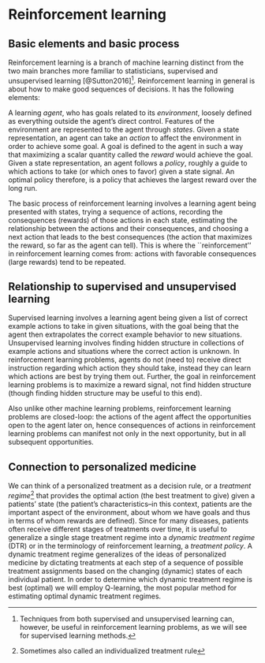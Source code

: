 # Reinforcement learning

## Basic elements and basic process

Reinforcement learning is a branch of machine learning distinct from the two main branches more familiar to statisticians, supervised and unsupervised learning [@Sutton2016]^[Techniques from both supervised and unsupervised learning can, however, be useful in reinforcement learning problems, as we will see for supervised learning methods.]. Reinforcement learning in general is about how to make good sequences of decisions. It has the following elements:

A learning *agent*, who has goals related to its *environment*, loosely defined as everything outside the agent's direct control. Features of the environment are represented to the agent through *states*. Given a state representation, an agent can take an *action* to affect the environment in order to achieve some goal. A goal is defined to the agent in such a way that maximizing a scalar quantity called the *reward* would achieve the goal. Given a state representation, an agent follows a *policy*, roughly a guide to which actions to take (or which ones to favor) given a state signal. An optimal policy therefore, is a policy that achieves the largest reward over the long run.

The basic process of reinforcement learning involves a learning agent being presented with states, trying a sequence of actions, recording the consequences (rewards) of those actions in each state, estimating the relationship between the actions and their consequences, and choosing a next action that leads to the best consequences (the action that maximizes the reward, so far as the agent can tell). This is where the ``reinforcement'' in reinforcement learning comes from: actions with favorable consequences (large rewards) tend to be repeated.


## Relationship to supervised and unsupervised learning

Supervised learning involves a learning agent being given a list of  correct example actions to take in given situations, with the goal being that the agent then extrapolates the correct example behavior to new situations. Unsupervised learning involves finding hidden structure in collections of example actions and situations where the correct action is unknown. In reinforcement learning problems, agents do not (need to) receive direct instruction regarding which action they should take, instead they can learn which actions are best by trying them out. Further, the goal in reinforcement learning problems is to maximize a reward signal, not find hidden structure (though finding hidden structure may be useful to this end).

Also unlike other machine learning problems, reinforcement learning problems are closed-loop: the actions of the agent affect the opportunities open to the agent later on, hence consequences of actions in reinforcement learning problems can manifest not only in the next opportunity, but in all subsequent opportunities.


## Connection to personalized medicine

We can think of a personalized treatment as a decision rule, or a *treatment regime*^[Sometimes also called an individualized treatment rule] that provides the optimal action (the best treatment to give) given a patients' state (the patient's characteristics--in this context, patients are the important aspect of the environment, about whom we have goals and thus in terms of whom rewards are defined). Since for many diseases, patients often receive different stages of treatments over time, it is useful to generalize a single stage treatment regime into a *dynamic treatment regime* (DTR) or in the terminology of reinforcement learning, a *treatment policy*. A dynamic treatment regime generalizes of the ideas of personalized medicine by dictating treatments at each step of a sequence of possible treatment assignments based on the changing (dynamic) states of each individual patient. In order to determine which dynamic treatment regime is best (optimal) we will employ Q-learning, the most popular method for estimating optimal dynamic treatment regimes.

